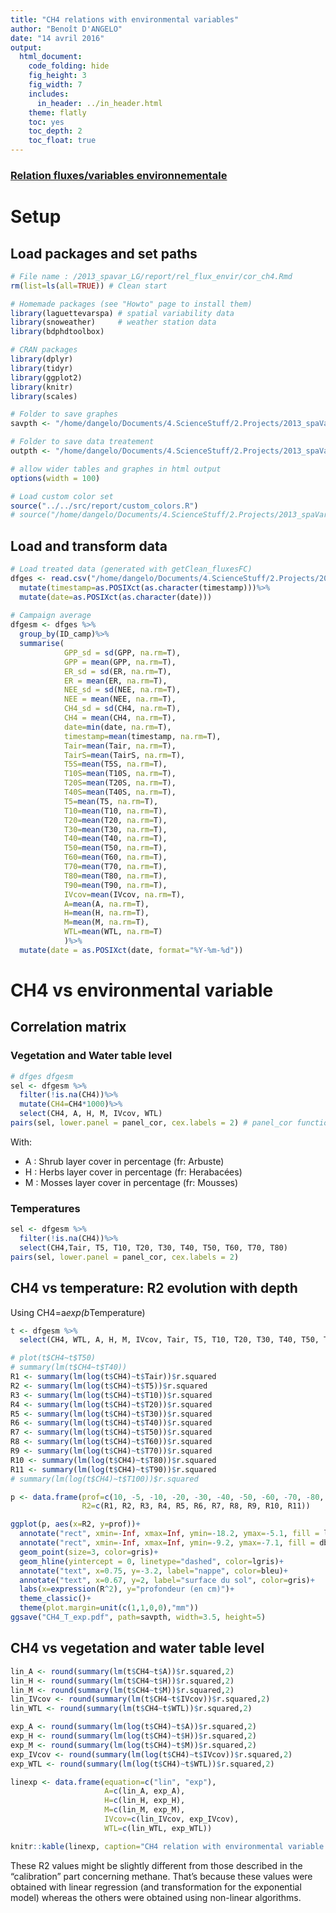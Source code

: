 ```yaml
---
title: "CH4 relations with environmental variables"
author: "Benoît D'ANGELO"
date: "14 avril 2016"
output:
  html_document:
    code_folding: hide
    fig_height: 3
    fig_width: 7
    includes:
      in_header: ../in_header.html
    theme: flatly
    toc: yes
    toc_depth: 2
    toc_float: true
---
```


<h3><a href="../cor_toc.html"> Relation fluxes/variables environnementale </a></h3>

# Setup

## Load packages and set paths

```r
# File name : /2013_spavar_LG/report/rel_flux_envir/cor_ch4.Rmd
rm(list=ls(all=TRUE)) # Clean start

# Homemade packages (see "Howto" page to install them)
library(laguettevarspa) # spatial variability data
library(snoweather)     # weather station data
library(bdphdtoolbox)

# CRAN packages
library(dplyr)
library(tidyr)
library(ggplot2)
library(knitr)
library(scales)

# Folder to save graphes
savpth <- "/home/dangelo/Documents/4.ScienceStuff/2.Projects/2013_spaVar_LG/graphs/visualisation"

# Folder to save data treatement
outpth <- "/home/dangelo/Documents/4.ScienceStuff/2.Projects/2013_spaVar_LG/data/processed"

# allow wider tables and graphes in html output
options(width = 100)

# Load custom color set
source("../../src/report/custom_colors.R")
# source("/home/dangelo/Documents/4.ScienceStuff/2.Projects/2013_spaVar_LG/src/report/custom_colors.R")
```

## Load and transform data

```r
# Load treated data (generated with getClean_fluxesFC)
dfges <- read.csv("/home/dangelo/Documents/4.ScienceStuff/2.Projects/2013_spaVar_LG/data/processed/cl_fluxesFC.csv")%>%
  mutate(timestamp=as.POSIXct(as.character(timestamp)))%>%
  mutate(date=as.POSIXct(as.character(date)))
  
# Campaign average
dfgesm <- dfges %>%
  group_by(ID_camp)%>%
  summarise(
            GPP_sd = sd(GPP, na.rm=T),
            GPP = mean(GPP, na.rm=T),
            ER_sd = sd(ER, na.rm=T),
            ER = mean(ER, na.rm=T),
            NEE_sd = sd(NEE, na.rm=T),
            NEE = mean(NEE, na.rm=T),
            CH4_sd = sd(CH4, na.rm=T),
            CH4 = mean(CH4, na.rm=T),
            date=min(date, na.rm=T),
            timestamp=mean(timestamp, na.rm=T),
            Tair=mean(Tair, na.rm=T),
            TairS=mean(TairS, na.rm=T),
            T5S=mean(T5S, na.rm=T),
            T10S=mean(T10S, na.rm=T),
            T20S=mean(T20S, na.rm=T),
            T40S=mean(T40S, na.rm=T),
            T5=mean(T5, na.rm=T),
            T10=mean(T10, na.rm=T),
            T20=mean(T20, na.rm=T),
            T30=mean(T30, na.rm=T),
            T40=mean(T40, na.rm=T),
            T50=mean(T50, na.rm=T),
            T60=mean(T60, na.rm=T),
            T70=mean(T70, na.rm=T),
            T80=mean(T80, na.rm=T),
            T90=mean(T90, na.rm=T),
            IVcov=mean(IVcov, na.rm=T),
            A=mean(A, na.rm=T),
            H=mean(H, na.rm=T),
            M=mean(M, na.rm=T),
            WTL=mean(WTL, na.rm=T)
            )%>%
  mutate(date = as.POSIXct(date, format="%Y-%m-%d"))
```

# CH4 vs environmental variable 

## Correlation matrix {.tabset}

### Vegetation and Water table level

```r
# dfges dfgesm
sel <- dfgesm %>%
  filter(!is.na(CH4))%>%
  mutate(CH4=CH4*1000)%>%
  select(CH4, A, H, M, IVcov, WTL)
pairs(sel, lower.panel = panel_cor, cex.labels = 2) # panel_cor function from bdphdtoolbox
```

With:

* A : Shrub layer cover in percentage (fr: Arbuste)
* H : Herbs layer cover in percentage (fr: Herabacées)
* M : Mosses layer cover in percentage (fr: Mousses)

### Temperatures

```r
sel <- dfgesm %>%
  filter(!is.na(CH4))%>%
  select(CH4,Tair, T5, T10, T20, T30, T40, T50, T60, T70, T80)
pairs(sel, lower.panel = panel_cor, cex.labels = 2)
```

## CH4 vs temperature: R2 evolution with depth

Using CH4=a*exp(b*Temperature)

```r
t <- dfgesm %>%
  select(CH4, WTL, A, H, M, IVcov, Tair, T5, T10, T20, T30, T40, T50, T60, T70, T80, T90)

# plot(t$CH4~t$T50)
# summary(lm(t$CH4~t$T40))
R1 <- summary(lm(log(t$CH4)~t$Tair))$r.squared
R2 <- summary(lm(log(t$CH4)~t$T5))$r.squared
R3 <- summary(lm(log(t$CH4)~t$T10))$r.squared
R4 <- summary(lm(log(t$CH4)~t$T20))$r.squared
R5 <- summary(lm(log(t$CH4)~t$T30))$r.squared
R6 <- summary(lm(log(t$CH4)~t$T40))$r.squared
R7 <- summary(lm(log(t$CH4)~t$T50))$r.squared
R8 <- summary(lm(log(t$CH4)~t$T60))$r.squared
R9 <- summary(lm(log(t$CH4)~t$T70))$r.squared
R10 <- summary(lm(log(t$CH4)~t$T80))$r.squared
R11 <- summary(lm(log(t$CH4)~t$T90))$r.squared
# summary(lm(log(t$CH4)~t$T100))$r.squared

p <- data.frame(prof=c(10, -5, -10, -20, -30, -40, -50, -60, -70, -80, -90),
                R2=c(R1, R2, R3, R4, R5, R6, R7, R8, R9, R10, R11))

ggplot(p, aes(x=R2, y=prof))+
  annotate("rect", xmin=-Inf, xmax=Inf, ymin=-18.2, ymax=-5.1, fill = lbleu)+
  annotate("rect", xmin=-Inf, xmax=Inf, ymin=-9.2, ymax=-7.1, fill = dbleu)+
  geom_point(size=3, color=gris)+
  geom_hline(yintercept = 0, linetype="dashed", color=lgris)+
  annotate("text", x=0.75, y=-3.2, label="nappe", color=bleu)+
  annotate("text", x=0.67, y=2, label="surface du sol", color=gris)+
  labs(x=expression(R^2), y="profondeur (en cm)")+
  theme_classic()+
  theme(plot.margin=unit(c(1,1,0,0),"mm"))
ggsave("CH4_T_exp.pdf", path=savpth, width=3.5, height=5)
```

## CH4 vs vegetation and water table level


```r
lin_A <- round(summary(lm(t$CH4~t$A))$r.squared,2)
lin_H <- round(summary(lm(t$CH4~t$H))$r.squared,2)
lin_M <- round(summary(lm(t$CH4~t$M))$r.squared,2)
lin_IVcov <- round(summary(lm(t$CH4~t$IVcov))$r.squared,2)
lin_WTL <- round(summary(lm(t$CH4~t$WTL))$r.squared,2)

exp_A <- round(summary(lm(log(t$CH4)~t$A))$r.squared,2)
exp_H <- round(summary(lm(log(t$CH4)~t$H))$r.squared,2)
exp_M <- round(summary(lm(log(t$CH4)~t$M))$r.squared,2)
exp_IVcov <- round(summary(lm(log(t$CH4)~t$IVcov))$r.squared,2)
exp_WTL <- round(summary(lm(log(t$CH4)~t$WTL))$r.squared,2)

linexp <- data.frame(equation=c("lin", "exp"),
                     A=c(lin_A, exp_A),
                     H=c(lin_H, exp_H),
                     M=c(lin_M, exp_M),
                     IVcov=c(lin_IVcov, exp_IVcov),
                     WTL=c(lin_WTL, exp_WTL))

knitr::kable(linexp, caption="CH4 relation with environmental variable using linear and exponential equations (R2 values)")

```

These R2 values might be slightly different from those described in the "calibration" part concerning methane. That's because these values were obtained with linear regression (and transformation for the exponential model) whereas the others were obtained using non-linear algorithms.


